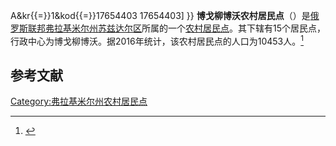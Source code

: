 {{Infobox Settlement
| official_name = 博戈柳博沃农村居民点
| native_name = Боголюбовское сельское поселение
| settlement_type = [[农村居民点|农村居民点]]
| subdivision_type = [[国家|国家]]
| subdivision_type1 = [[州_(俄罗斯)|州]]
| subdivision_type2 = [[区_(苏联)|区]]
| subdivision_name = {{RUS}}
| subdivision_name1 = [[弗拉基米尔州|弗拉基米尔州]]
| subdivision_name2 = [[苏兹达尔区|苏兹达尔区]]
| seat_type = 行政中心
| seat = 博戈柳博沃
| population_as_of=2016
| population_footnotes = <ref name=stat />
| population_total = 10453
| coordinates_display = inline,title
| latd = 56.1947222222222 | latm =  | lats =  | latNS = N
| longd = 40.5308333333333 | longm =  | longs =  | longEW = E
| timezone = [[莫斯科时间|MSK]]
| utc_offset = +3
| blank_name = [[俄罗斯市政土地区划代码|OKTMO编码]]
| blank_info = [http://classif.spb.ru/classificators/view/tma.php?st{{=}}A&kr{{=}}1&kod{{=}}17654403 17654403]
}}
'''博戈柳博沃农村居民点'''（{{lang-ru|Боголюбовское сельское поселение}}）是[[俄罗斯联邦|俄罗斯联邦]][[弗拉基米尔州|弗拉基米尔州]][[苏兹达尔区|苏兹达尔区]]所属的一个[[农村居民点|农村居民点]]。其下辖有15个居民点，行政中心为博戈柳博沃。据2016年统计，该农村居民点的人口为10453人。<ref name=stat>{{cite web | url = http://www.gks.ru/free_doc/doc_2016/bul_dr/mun_obr2016.rar | title = Численность населения Российской Федерации по муниципальным образованиям на 1 января 2016 года | language = ru | accessdate = 2016-12-18 | archive-date = 2019-05-13 | archive-url = https://web.archive.org/web/20190513150350/http://www.gks.ru/free_doc/doc_2016/bul_dr/mun_obr2016.rar | dead-url = no }}</ref>

== 参考文献 ==
{{reflist}}

{{Russia-stub}}

[[Category:弗拉基米尔州农村居民点|Category:弗拉基米尔州农村居民点]]